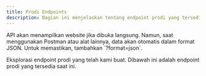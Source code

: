```yaml
---
title: Prodi Endpoints
description: Bagian ini menjelaskan tentang endpoint prodi yang tersedia.
---
```


<Note type="danger" title="Perhatian">
 API akan menampilkan website jika dibuka langsung. Namun, saat menggunakan Postman atau alat lainnya, data akan otomatis dalam format JSON. Untuk memastikan, tambahkan `?format=json`.
</Note>

Eksplorasi endpoint prodi yang telah kami buat. Dibawah ini adalah endpoint prodi yang tersedia saat ini.

<Outlet path="/getting-started/prodi" />